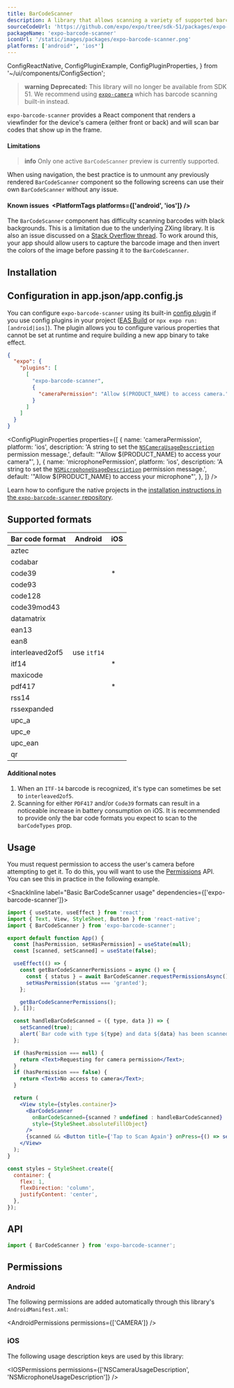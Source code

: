 ```yaml
---
title: BarCodeScanner
description: A library that allows scanning a variety of supported barcodes. It is available both as a standalone library and as an extension for Expo Camera.
sourceCodeUrl: 'https://github.com/expo/expo/tree/sdk-51/packages/expo-barcode-scanner'
packageName: 'expo-barcode-scanner'
iconUrl: '/static/images/packages/expo-barcode-scanner.png'
platforms: ['android*', 'ios*']
---
```


  ConfigReactNative,
  ConfigPluginExample,
  ConfigPluginProperties,
} from '~/ui/components/ConfigSection';

> **warning** **Deprecated:** This library will no longer be available from SDK 51. We recommend using [`expo-camera`](camera) which has barcode scanning built-in instead.

`expo-barcode-scanner` provides a React component that renders a viewfinder for the device's camera (either front or back) and will scan bar codes that show up in the frame.

#### Limitations

> **info** Only one active `BarCodeScanner` preview is currently supported.

When using navigation, the best practice is to unmount any previously rendered `BarCodeScanner` component so the following screens can use their own `BarCodeScanner` without any issue.

#### Known issues&ensp;<PlatformTags platforms={['android', 'ios']} />

The `BarCodeScanner` component has difficulty scanning barcodes with black backgrounds. This is a limitation due to the underlying ZXing library. It is also an issue discussed on a [Stack Overflow thread](https://stackoverflow.com/questions/41518373/zxing-library-not-scanning-qr-code-black-background-and-white-codenegative-scan). To work around this, your app should allow users to capture the barcode image and then invert the colors of the image before passing it to the `BarCodeScanner`.

## Installation

<APIInstallSection />

## Configuration in app.json/app.config.js

You can configure `expo-barcode-scanner` using its built-in [config plugin](/config-plugins/introduction/) if you use config plugins in your project ([EAS Build](/build/introduction) or `npx expo run:[android|ios]`). The plugin allows you to configure various properties that cannot be set at runtime and require building a new app binary to take effect.

<ConfigPluginExample>

```json app.json
{
  "expo": {
    "plugins": [
      [
        "expo-barcode-scanner",
        {
          "cameraPermission": "Allow $(PRODUCT_NAME) to access camera."
        }
      ]
    ]
  }
}
```

</ConfigPluginExample>

<ConfigPluginProperties
  properties={[
    {
      name: 'cameraPermission',
      platform: 'ios',
      description:
        'A string to set the [`NSCameraUsageDescription`](#permission-nscamerausagedescription) permission message.',
      default: '"Allow $(PRODUCT_NAME) to access your camera"',
    },
    {
      name: 'microphonePermission',
      platform: 'ios',
      description:
        'A string to set the [`NSMicrophoneUsageDescription`](#permission-nsmicrophoneusagedescription) permission message.',
      default: '"Allow $(PRODUCT_NAME) to access your microphone"',
    },
  ]}
/>

<ConfigReactNative>

Learn how to configure the native projects in the [installation instructions in the `expo-barcode-scanner` repository](https://github.com/expo/expo/tree/main/packages/expo-barcode-scanner#installation-in-bare-react-native-projects).

</ConfigReactNative>

## Supported formats

| Bar code format | Android     | iOS           |
| --------------- | ----------- | ------------- |
| aztec           | <YesIcon /> | <YesIcon />   |
| codabar         | <YesIcon /> | <YesIcon />   |
| code39          | <YesIcon /> | <YesIcon />\* |
| code93          | <YesIcon /> | <YesIcon />   |
| code128         | <YesIcon /> | <YesIcon />   |
| code39mod43     | <NoIcon />  | <YesIcon />   |
| datamatrix      | <YesIcon /> | <YesIcon />   |
| ean13           | <YesIcon /> | <YesIcon />   |
| ean8            | <YesIcon /> | <YesIcon />   |
| interleaved2of5 | use `itf14` | <YesIcon />   |
| itf14           | <YesIcon /> | <YesIcon />\* |
| maxicode        | <YesIcon /> | <NoIcon />    |
| pdf417          | <YesIcon /> | <YesIcon />\* |
| rss14           | <YesIcon /> | <NoIcon />    |
| rssexpanded     | <YesIcon /> | <NoIcon />    |
| upc_a           | <YesIcon /> | <NoIcon />    |
| upc_e           | <YesIcon /> | <YesIcon />   |
| upc_ean         | <YesIcon /> | <NoIcon />    |
| qr              | <YesIcon /> | <YesIcon />   |

#### Additional notes

1. When an `ITF-14` barcode is recognized, it's type can sometimes be set to `interleaved2of5`.
2. Scanning for either `PDF417` and/or `Code39` formats can result in a noticeable increase in battery consumption on iOS. It is recommended to provide only the bar code formats you expect to scan to the `barCodeTypes` prop.

## Usage

You must request permission to access the user's camera before attempting to get it. To do this, you will want to use the [Permissions](/guides/permissions) API. You can see this in practice in the following example.

<SnackInline label="Basic BarCodeScanner usage" dependencies={['expo-barcode-scanner']}>

```jsx
import { useState, useEffect } from 'react';
import { Text, View, StyleSheet, Button } from 'react-native';
import { BarCodeScanner } from 'expo-barcode-scanner';

export default function App() {
  const [hasPermission, setHasPermission] = useState(null);
  const [scanned, setScanned] = useState(false);

  useEffect(() => {
    const getBarCodeScannerPermissions = async () => {
      const { status } = await BarCodeScanner.requestPermissionsAsync();
      setHasPermission(status === 'granted');
    };

    getBarCodeScannerPermissions();
  }, []);

  const handleBarCodeScanned = ({ type, data }) => {
    setScanned(true);
    alert(`Bar code with type ${type} and data ${data} has been scanned!`);
  };

  if (hasPermission === null) {
    return <Text>Requesting for camera permission</Text>;
  }
  if (hasPermission === false) {
    return <Text>No access to camera</Text>;
  }

  return (
    <View style={styles.container}>
      <BarCodeScanner
        onBarCodeScanned={scanned ? undefined : handleBarCodeScanned}
        style={StyleSheet.absoluteFillObject}
      />
      {scanned && <Button title={'Tap to Scan Again'} onPress={() => setScanned(false)} />}
    </View>
  );
}

const styles = StyleSheet.create({
  container: {
    flex: 1,
    flexDirection: 'column',
    justifyContent: 'center',
  },
});
```

</SnackInline>

## API

```js
import { BarCodeScanner } from 'expo-barcode-scanner';
```

<APISection packageName="expo-barcode-scanner" apiName="BarCodeScanner" />

## Permissions

### Android

The following permissions are added automatically through this library's `AndroidManifest.xml`:

<AndroidPermissions permissions={['CAMERA']} />

### iOS

The following usage description keys are used by this library:

<IOSPermissions permissions={['NSCameraUsageDescription', 'NSMicrophoneUsageDescription']} />
